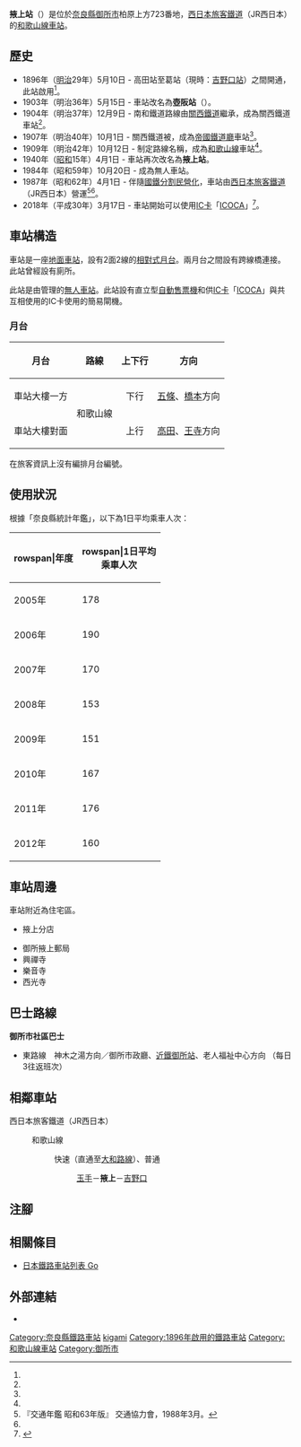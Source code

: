 {{NoteTA|G1=Transport
|T=zh-hans:掖上站;zh-hk:掖上站;zh-tw:掖上車站;
|1=zh-hans:掖上站;zh-hk:掖上站;zh-tw:掖上車站;
}}
{{Infobox station
|公司色 = #0072bc
|站名 = 掖上*
|圖片 = Wakigami Station (building).jpg
|圖片說明 = 車站大樓（2008年9月15日）
|日文原名 = 掖上
|平假名 = わきがみ
|羅馬拼音 = Wakigami
|副站名 = 
|電報略號 = ワキ
|所在地 = {{JPN}}[[奈良縣|奈良縣]][[御所市|御所市]]柏原上方723番地
|座標 = {{coord|34|27|9|N|135|45|46.8|E|type:railwaystation_region:JP-24|display=inline,title}}
|車站構造 = [[地面車站|地面車站]]
|月台配置 = 2面2線
|啟用年月日 = 1896年（[[明治|明治]]29年）5月10日<ref name="sone42">{{Cite book|author={{Translink|ja|曽根悟|曾根悟}}（監修）|title=週刊 歴史でめぐる鉄道全路線 国鉄・JR|editor=朝日新聞出版分冊百科編集部（編集）|publisher=[[朝日新聞出版|朝日新聞出版]]|series=週刊朝日百科|volume=42号 阪和線・和歌山線・桜井線・湖西線・関西空港線|date=2010-05-16|pages=20-21|language=ja}}</ref>
|廢站年月日 = 
|乘客人數 = 138
|上下車人次 = 
|統計年度 = 2017
|轉車 = 
|全寬備註 = [[無人車站|無人車站]]（設有自動售票機）<br/>* 在1903年至1940年之間，車站曾名為壺阪站
|adjacent = {{Adjacent stations|system=西日本旅客鐵道近畿地域路線|line=KT|left=玉手|right=吉野口|note-left=1.5km|note-mid=距離[[王寺站_(日本)|王寺]]20.9km|note-right=4.0km}}
}}
'''掖上站'''（{{jpn|j=掖上駅|hg=わきがみえき|rm=Wakigami eki|f=y}}）是位於[[奈良縣|奈良縣]][[御所市|御所市]]柏原上方723番地，[[西日本旅客鐵道|西日本旅客鐵道]]（JR西日本）的[[和歌山線|和歌山線]][[鐵路車站|車站]]。

== 歷史 ==
* 1896年（[[明治|明治]]29年）5月10日 - {{Translink|ja|南和鉄道|南和鐵道}}高田站至葛站（現時：[[吉野口站|吉野口站]]）之間開通，此站啟用<ref name="sone42"/>。
* 1903年（明治36年）5月15日 - 車站改名為'''壺阪站'''（{{jpn|j=壺阪駅|hg=つぼさかえき}}）。
* 1904年（明治37年）12月9日 - 南和鐵道路線由[[關西鐵道|關西鐵道]]繼承，成為關西鐵道車站<ref name="sone42"/>。
* 1907年（明治40年）10月1日 - 關西鐵道被{{Translink|ja|鉄道国有法|鐵道國有法|國有化}}，成為[[帝國鐵道廳|帝國鐵道廳]]車站<ref name="sone42"/>。
* 1909年（明治42年）10月12日 - 制定路線名稱，成為[[和歌山線|和歌山線]]車站<ref name="sone42"/>。
* 1940年（[[昭和|昭和]]15年）4月1日 - 車站再次改名為'''掖上站'''。
* 1984年（昭和59年）10月20日 - 成為無人車站。
* 1987年（昭和62年）4月1日 - 伴隨[[國鐵分割民營化|國鐵分割民營化]]，車站由[[西日本旅客鐵道|西日本旅客鐵道]]（JR西日本）營運<ref name="trafic-yearbook-1988">『交通年鑑 昭和63年版』 交通協力會，1988年3月。</ref><ref name="sone42"/>。
* 2018年（平成30年）3月17日 - 車站開始可以使用[[IC卡|IC卡]]「[[ICOCA|ICOCA]]」<ref>{{Cite press release |title=2018年春 和歌山線ICOCA利用可能エリア拡大日が決まりました |publisher=西日本旅客鉄道 |date=2018-01-22 |url=https://www.westjr.co.jp/press/article/2018/01/page_11739.html |accessdate=2018-08-04 |language=ja |archive-date=2020-10-30 |archive-url=https://web.archive.org/web/20201030172810/https://www.westjr.co.jp/press/article/2018/01/page_11739.html |dead-url=no }}</ref>。

== 車站構造 ==
車站是一座[[地面車站|地面車站]]，設有2面2線的[[相對式月台|相對式月台]]。兩月台之間設有跨線橋連接。此站曾經設有廁所。

此站是由{{Translink|ja|王寺鉄道部|王寺鐵道部}}管理的[[無人車站|無人車站]]。此站設有直立型[[自動售票機|自動售票機]]和供[[IC卡|IC卡]]「[[ICOCA|ICOCA]]」與共互相使用的IC卡使用的簡易閘機。

=== 月台 ===
{| rules="rows" class="wikitable"
!月台!!路線!!上下行!!方向
|-
! 車站大樓一方
| rowspan="2"| '''{{JR西路線記号|K|T}}''' 和歌山線
| style="text-align:center" | 下行
| [[五條站_(奈良縣)|五條]]、[[橋本站_(和歌山縣)|橋本]]方向
|-
! 車站大樓對面
| style="text-align:center" | 上行
| [[高田站_(奈良縣)|高田]]、[[王寺站_(日本)|王寺]]方向
|}
在旅客資訊上沒有編排月台編號。

== 使用狀況 ==
根據「奈良縣統計年鑑」，以下為1日平均乘車人次：
{| class="wikitable" style="text-align:right;"
|-
!rowspan|年度
!rowspan|1日平均<br>乘車人次
|-
|2005年
|178
|-
|2006年
|190
|-
|2007年
|170
|-
|2008年
|153
|-
|2009年
|151
|-
|2010年
|167
|-
|2011年
|176
|-
|2012年
|160
|}

== 車站周邊 ==
車站附近為住宅區。
*{{Translink|ja|南都銀行}}掖上分店
*御所掖上郵局
*興禪寺
*樂音寺
*西光寺

== 巴士路線 ==
'''御所市社區巴士'''
*東路線　神木之湯方向／御所市政廳、[[近鐵御所站|近鐵御所站]]、老人福祉中心方向 （每日3往返班次）

== 相鄰車站 ==
; 西日本旅客鐵道（JR西日本）
: {{JR西路線記号|K|T}} 和歌山線
:: {{color|#f60|■}}快速（直通至[[大和路線|大和路線]]）、{{color|#999|■}}普通
::: [[玉手站|玉手]]－'''掖上'''－[[吉野口站|吉野口]]
== 注腳 ==
{{Reflist}}
== 相關條目 ==
* [[日本鐵路車站列表_Go|日本鐵路車站列表 Go]]
== 外部連結 ==
* {{外部連結/JR西日本車站|0621808|掖上}}{{ja icon}}

{{和歌山線}}
{{DEFAULTSORT:Wakigami}}
[[Category:奈良縣鐵路車站|Category:奈良縣鐵路車站]]
[[Category:日本鐵路車站_Wa|kigami]]
[[Category:1896年啟用的鐵路車站|Category:1896年啟用的鐵路車站]]
[[Category:和歌山線車站|Category:和歌山線車站]]
[[Category:御所市|Category:御所市]]